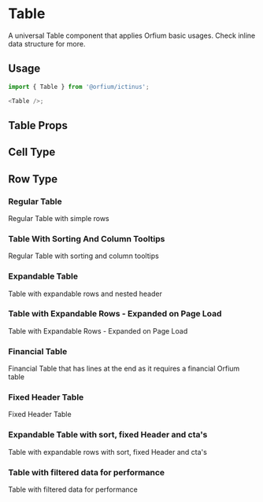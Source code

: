 
<Meta of={TableStories} />

# Table

A universal Table component that applies Orfium basic usages. Check inline data structure for more.

## Usage

```js
import { Table } from '@orfium/ictinus';

<Table />;
```

## Table Props

<ArgTypes of={Table} />

## Cell Type

<ArgTypes of={CellStory} />

## Row Type

<ArgTypes of={RowStory} />

### Regular Table

Regular Table with simple rows

<Canvas of={TableStories.RegularTableWithSimpleRows} />

### Table With Sorting And Column Tooltips

Regular Table with sorting and column tooltips

<Canvas of={TableStories.RegularTableWithSortingAndTooltips} />

### Expandable Table

Table with expandable rows and nested header

<Canvas of={TableStories.TableWithExpandableRows} />

### Table with Expandable Rows - Expanded on Page Load

Table with Expandable Rows - Expanded on Page Load

<Canvas of={TableStories.TableWithExpandableRowsExpandedOnPageLoad} />

### Financial Table

Financial Table that has lines at the end as it requires a financial Orfium table

<Canvas of={TableStories.FinancialTable} />

### Fixed Header Table

Fixed Header Table

<Canvas of={TableStories.FixedHeaderTable} />

### Expandable Table with sort, fixed Header and cta's

Table with expandable rows with sort, fixed Header and cta's

<Canvas of={TableStories.TableWithExpandableRowsAndSortDir} />

### Table with filtered data for performance

Table with filtered data for performance

<Canvas of={TableStories.TableWithFilteredDataForPerformance} />
